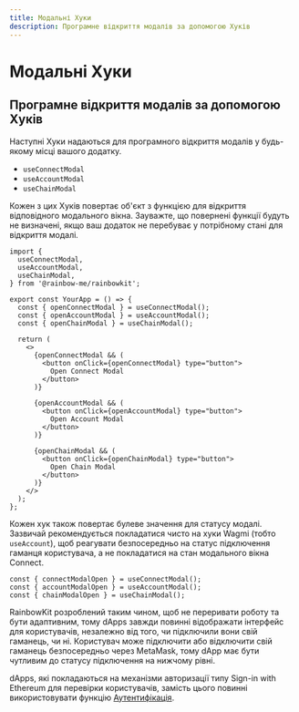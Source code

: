 ```yaml
---
title: Модальні Хуки
description: Програмне відкриття модалів за допомогою Хуків
---
```


# Модальні Хуки

## Програмне відкриття модалів за допомогою Хуків

Наступні Хуки надаються для програмного відкриття модалів у будь-якому місці вашого додатку.

- `useConnectModal`
- `useAccountModal`
- `useChainModal`

Кожен з цих Хуків повертає об'єкт з функцією для відкриття відповідного модального вікна. Зауважте, що повернені функції будуть не визначені, якщо ваш додаток не перебуває у потрібному стані для відкриття модалі.

```tsx
import {
  useConnectModal,
  useAccountModal,
  useChainModal,
} from '@rainbow-me/rainbowkit';

export const YourApp = () => {
  const { openConnectModal } = useConnectModal();
  const { openAccountModal } = useAccountModal();
  const { openChainModal } = useChainModal();

  return (
    <>
      {openConnectModal && (
        <button onClick={openConnectModal} type="button">
          Open Connect Modal
        </button>
      )}

      {openAccountModal && (
        <button onClick={openAccountModal} type="button">
          Open Account Modal
        </button>
      )}

      {openChainModal && (
        <button onClick={openChainModal} type="button">
          Open Chain Modal
        </button>
      )}
    </>
  );
};
```

Кожен хук також повертає булеве значення для статусу модалі. Зазвичай рекомендується покладатися чисто на хуки Wagmi (тобто `useAccount`), щоб реагувати безпосередньо на статус підключення гаманця користувача, а не покладатися на стан модального вікна Connect.

```tsx
const { connectModalOpen } = useConnectModal();
const { accountModalOpen } = useAccountModal();
const { chainModalOpen } = useChainModal();
```

RainbowKit розроблений таким чином, щоб не переривати роботу та бути адаптивним, тому dApps завжди повинні відображати інтерфейс для користувачів, незалежно від того, чи підключили вони свій гаманець, чи ні. Користувач може підключити або відключити свій гаманець безпосередньо через MetaMask, тому dApp має бути чутливим до статусу підключення на нижчому рівні.

dApps, які покладаються на механізми авторизації типу Sign-in with Ethereum для перевірки користувачів, замість цього повинні використовувати функцію [Аутентифікація](/docs/authentication).
